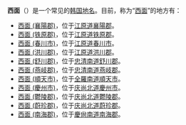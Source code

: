 '''西面'''（{{lang-ko|서면}}）是一个常见的[[韩国|韩国]][[地名|地名]]。目前，称为“[[西面|西面]]”的地方有：

*[[西面_(襄陽郡)|西面 (襄陽郡)]]，位于[[江原道_(南)|江原道]][[襄陽郡|襄陽郡]]。
*[[西面_(铁原郡)|西面 (铁原郡)]]，位于[[江原道_(南)|江原道]][[铁原郡_(南)|铁原郡]]。
*[[西面_(春川市)|西面 (春川市)]]，位于[[江原道_(南)|江原道]][[春川市|春川市]]。
*[[西面_(洪川郡)|西面 (洪川郡)]]，位于[[江原道_(南)|江原道]][[洪川郡|洪川郡]]。
*[[西面_(舒川郡)|西面 (舒川郡)]]，位于[[忠清南道|忠清南道]][[舒川郡|舒川郡]]。
*[[西面_(燕岐郡)|西面 (燕岐郡)]]，位于[[忠清南道|忠清南道]][[燕岐郡|燕岐郡]]。
*[[西面_(順天市)|西面 (順天市)]]，位于[[全羅南道|全羅南道]][[順天市|順天市]]。
*[[西面_(慶州市)|西面 (慶州市)]]，位于[[庆尚北道|庆尚北道]][[慶州市|慶州市]]。
*[[西面_(鬱陵郡)|西面 (鬱陵郡)]]，位于[[庆尚北道|庆尚北道]][[鬱陵郡|鬱陵郡]]。
*[[西面_(蔚珍郡)|西面 (蔚珍郡)]]，位于[[庆尚北道|庆尚北道]][[蔚珍郡|蔚珍郡]]。
*[[西面_(南海郡)|西面 (南海郡)]]，位于[[慶尙南道|慶尙南道]][[南海郡|南海郡]]。

{{Disambig|Cat=二字地名消歧义|A}}